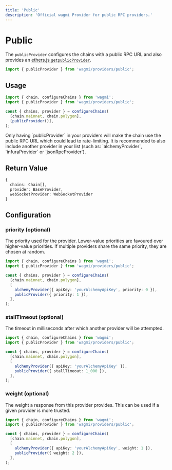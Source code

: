 ```yaml
---
title: 'Public'
description: 'Official wagmi Provider for public RPC providers.'
---
```



# Public

The `publicProvider` configures the chains with a public RPC URL and also provides an [ethers.js `getpublicProvider`](https://docs.ethers.io/v5/api/providers/#providers-getpublicProvider).

```ts
import { publicProvider } from 'wagmi/providers/public';
```

## Usage

```ts
import { chain, configureChains } from 'wagmi';
import { publicProvider } from 'wagmi/providers/public';

const { chains, provider } = configureChains(
  [chain.mainnet, chain.polygon],
  [publicProvider()],
);
```

<Callout emoji="⚠️">
  Only having `publicProvider` in your providers will make the chain use the
  public RPC URL which could lead to rate-limiting. It is recommended to also
  include another provider in your list (such as: `alchemyProvider`,
  `infuraProvider` or `jsonRpcProvider`).
</Callout>

## Return Value

```ts
{
  chains: Chain[],
  provider: BaseProvider,
  webSocketProvider: WebSocketProvider
}
```

## Configuration

### priority (optional)

The priority used for the provider. Lower-value priorities are favoured over higher-value priorities. If multiple providers share the same priority, they are chosen at random.

```ts {7-8}
import { chain, configureChains } from 'wagmi';
import { publicProvider } from 'wagmi/providers/public';

const { chains, provider } = configureChains(
  [chain.mainnet, chain.polygon],
  [
    alchemyProvider({ apiKey: 'yourAlchemyApiKey', priority: 0 }),
    publicProvider({ priority: 1 }),
  ],
);
```

### stallTimeout (optional)

The timeout in milliseconds after which another provider will be attempted.

```ts {8}
import { chain, configureChains } from 'wagmi';
import { publicProvider } from 'wagmi/providers/public';

const { chains, provider } = configureChains(
  [chain.mainnet, chain.polygon],
  [
    alchemyProvider({ apiKey: 'yourAlchemyApiKey' }),
    publicProvider({ stallTimeout: 1_000 }),
  ],
);
```

### weight (optional)

The weight a response from this provider provides. This can be used if a given provider is more trusted.

```ts {7-8}
import { chain, configureChains } from 'wagmi';
import { publicProvider } from 'wagmi/providers/public';

const { chains, provider } = configureChains(
  [chain.mainnet, chain.polygon],
  [
    alchemyProvider({ apiKey: 'yourAlchemyApiKey', weight: 1 }),
    publicProvider({ weight: 2 }),
  ],
);
```
